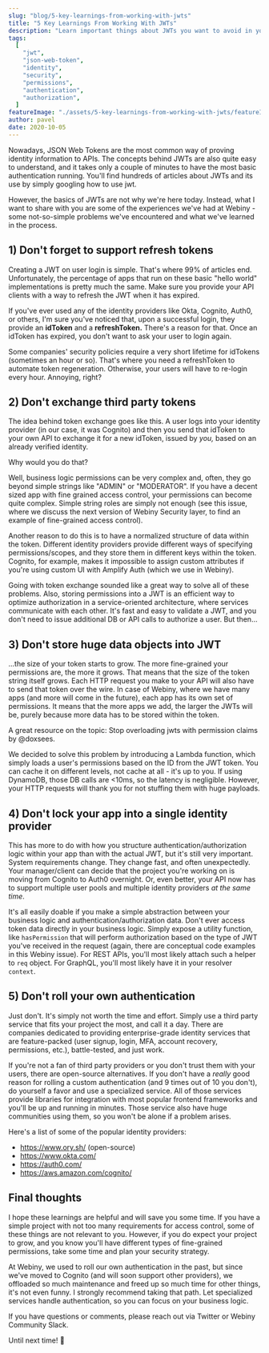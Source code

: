 ```yaml
---
slug: "blog/5-key-learnings-from-working-with-jwts"
title: "5 Key Learnings From Working With JWTs"
description: "Learn important things about JWTs you want to avoid in your projects. To save time, money and a few headaches."
tags:
  [
    "jwt",
    "json-web-token",
    "identity",
    "security",
    "permissions",
    "authentication",
    "authorization",
  ]
featureImage: "./assets/5-key-learnings-from-working-with-jwts/featureImage.png"
author: pavel
date: 2020-10-05
---
```


Nowadays, JSON Web Tokens are the most common way of proving identity information to APIs. The concepts behind JWTs are also quite easy to understand, and it takes only a couple of minutes to have the most basic authentication running. You'll find hundreds of articles about JWTs and its use by simply googling <ExternalLink href="https://www.google.com/search?q=how+to+use+jwt">how to use jwt</ExternalLink>.

However, the basics of JWTs are not why we're here today. Instead, what I want to share with you are some of the experiences we've had at Webiny - some not-so-simple problems we've encountered and what we've learned in the process.

## 1) Don't forget to support refresh tokens

Creating a JWT on user login is simple. That's where 99% of articles end. Unfortunately, the percentage of apps that run on these basic "hello world" implementations is pretty much the same. Make sure you provide your API clients with a way to refresh the JWT when it has expired.

If you've ever used any of the identity providers like Okta, Cognito, Auth0, or others, I'm sure you've noticed that, upon a successful login, they provide an **idToken** and a **refreshToken.** There's a reason for that. Once an idToken has expired, you don't want to ask your user to login again.

Some companies' security policies require a very short lifetime for idTokens (sometimes an hour or so). That's where you need a refreshToken to automate token regeneration. Otherwise, your users will have to re-login every hour. Annoying, right?

## 2) Don't exchange third party tokens

The idea behind token exchange goes like this. A user logs into your identity provider (in our case, it was Cognito) and then you send that idToken to your own API to exchange it for a new idToken, issued by _you,_ based on an already verified identity.

Why would you do that?

Well, business logic permissions can be very complex and, often, they go beyond simple strings like "ADMIN" or "MODERATOR". If you have a decent sized app with fine grained access control, your permissions can become quite complex. Simple string roles are simply not enough (see <ExternalLink href="https://github.com/webiny/webiny-js/issues/1194?utm_source=Webiny-blog&utm_medium=webiny-github-security-layer&utm_campaign=webiny-hub-content-oct-5&utm_content=webiny-security-layer-upgrade&utm_term=W00138">this issue</ExternalLink>, where we discuss the next version of Webiny Security layer, to find an example of fine-grained access control).

Another reason to do this is to have a normalized structure of data within the token. Different identity providers provide different ways of specifying permissions/scopes, and they store them in different keys within the token. Cognito, for example, makes it impossible to assign custom attributes if you're using custom UI with <ExternalLink href="https://docs.amplify.aws/lib/auth/overview/q/platform/js">Amplify Auth</ExternalLink> (which we use in Webiny).

Going with token exchange sounded like a great way to solve all of these problems. Also, storing permissions into a JWT is an efficient way to optimize authorization in a service-oriented architecture, where services communicate with each other. It's fast and easy to validate a JWT, and you don't need to issue additional DB or API calls to authorize a user. But then...

## 3) Don't store huge data objects into JWT

...the size of your token starts to grow. The more fine-grained your permissions are, the more it grows. That means that the size of the token string itself grows. Each HTTP request you make to your API will also have to send that token over the wire. In case of Webiny, where we have many apps (and more will come in the future), each app has its own set of permissions. It means that the more apps we add, the larger the JWTs will be, purely because more data has to be stored within the token.

A great resource on the topic: <ExternalLink href="https://sdoxsee.github.io/blog/2020/01/06/stop-overloading-jwts-with-permission-claims">Stop overloading jwts with permission claims</ExternalLink> by <ExternalLink href="https://twitter.com/doxsees">@doxsees</ExternalLink>.

We decided to solve this problem by introducing a Lambda function, which simply loads a user's permissions based on the ID from the JWT token. You can cache it on different levels, not cache at all - it's up to you. If using DynamoDB, those DB calls are <10ms, so the latency is negligible. However, your HTTP requests will thank you for not stuffing them with huge payloads.

## 4) Don't lock your app into a single identity provider

This has more to do with how you structure authentication/authorization logic within your app than with the actual JWT, but it's still very important. System requirements change. They change fast, and often unexpectedly. Your manager/client can decide that the project you're working on is moving from Cognito to Auth0 overnight. Or, even better, your API now has to support multiple user pools and multiple identity providers _at the same time_.

It's all easily doable if you make a simple abstraction between your business logic and authentication/authorization data. Don't ever access token data directly in your business logic. Simply expose a utility function, like `hasPermission` that will perform authorization based on the type of JWT you've received in the request (again, there are conceptual code examples in <ExternalLink href="https://github.com/webiny/webiny-js/issues/1194?utm_source=Webiny-blog&utm_medium=webiny-github-security-layer&utm_campaign=webiny-hub-content-oct-5&utm_content=webiny-security-layer-upgrade&utm_term=W00138">this Webiny issue</ExternalLink>). For REST APIs, you'll most likely attach such a helper to `req` object. For GraphQL, you'll most likely have it in your resolver `context`.

## 5) Don't roll your own authentication

Just don't. It's simply not worth the time and effort. Simply use a third party service that fits your project the most, and call it a day. There are companies dedicated to providing enterprise-grade identity services that are feature-packed (user signup, login, MFA, account recovery, permissions, etc.), battle-tested, and just work.

If you're not a fan of third party providers or you don't trust them with your users, there are open-source alternatives. If you don't have a _really_ good reason for rolling a custom authentication (and 9 times out of 10 you don't), do yourself a favor and use a specialized service. All of those services provide libraries for integration with most popular frontend frameworks and you'll be up and running in minutes. Those service also have huge communities using them, so you won't be alone if a problem arises.

Here's a list of some of the popular identity providers:

- https://www.ory.sh/ (open-source)
- https://www.okta.com/
- https://auth0.com/
- https://aws.amazon.com/cognito/

## Final thoughts

I hope these learnings are helpful and will save you some time. If you have a simple project with not too many requirements for access control, some of these things are not relevant to you. However, if you do expect your project to grow, and you know you'll have different types of fine-grained permissions, take some time and plan your security strategy.

At Webiny, we used to roll our own authentication in the past, but since we've moved to Cognito (and will soon support other providers), we offloaded so much maintenance and freed up so much time for other things, it's not even funny. I strongly recommend taking that path. Let specialized services handle authentication, so you can focus on your business logic.

If you have questions or comments, please reach out via <ExternalLink href="https://twitter.com/paveldenisjuk">Twitter</ExternalLink> or <ExternalLink href="https://www.webiny.com/slack?utm_source=Webiny-blog&utm_medium=webiny-slack-community&utm_campaign=webiny-hub-content-oct-5&utm_content=webiny-security-layer-upgrade&utm_term=W00139">Webiny Community Slack</ExternalLink>.

Until next time! 🍻
